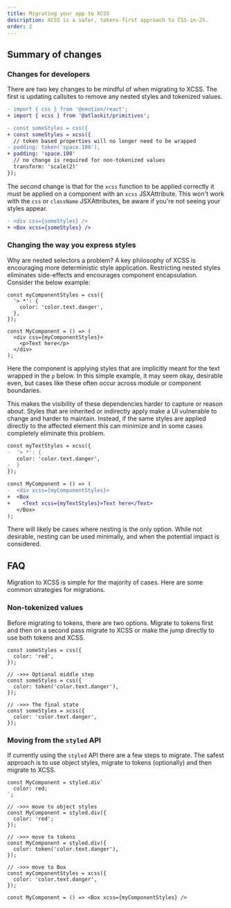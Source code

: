 ```yaml
---
title: Migrating your app to XCSS
description: XCSS is a safer, tokens-first approach to CSS-in-JS.
order: 2
---
```


## Summary of changes

### Changes for developers

There are two key changes to be mindful of when migrating to XCSS.
The first is updating callsites to remove any nested styles and
tokenized values.

```diff
- import { css } from '@emotion/react';
+ import { xcss } from '@atlaskit/primitives';

- const someStyles = css({
+ const someStyles = xcss({
  // token based properties will no longer need to be wrapped
- padding: token('space.100'),
+ padding: 'space.100'
  // no change is required for non-tokenized values
  transform: 'scale(2)'
});
```

The second change is that for the `xcss` function to be applied correctly it must be applied on a component with an `xcss` JSXAttribute. This won't work with the `css` or `className`
JSXAttributes, be aware if you're not seeing your styles appear.

```diff
- <div css={someStyles} />
+ <Box xcss={someStyles} />
```

### Changing the way you express styles

Why are nested selectors a problem? A key philosophy of XCSS is encouraging more deterministic style application. Restricting nested styles eliminates side-effects and encourages component encapsulation. Consider the below example:

```tsx
const myComponentStyles = css({
  '> *': {
    color: 'color.text.danger',
  },
});

const MyComponent = () => (
  <div css={myComponentStyles}>
    <p>Text here</p>
  </div>
);
```

Here the component is applying styles that are implicitly meant for the text wrapped in the `p` below.
In this simple example, it may seem okay, desirable even, but cases like these often occur across module or component boundaries.

This makes the visibility of these dependencies harder to capture or reason about.
Styles that are inherited or indirectly apply make a UI vulnerable to change and harder to maintain.
Instead, if the same styles are applied directly to the affected element this can minimize and in some cases completely eliminate this problem.

```diff
const myTextStyles = xcss({
-  '> *': {
   color: 'color.text.danger',
-  }
});

const MyComponent = () => (
-  <div xcss={myComponentStyles}>
+  <Box
+    <Text xcss={myTextStyles}>Text here</Text>
   </Box>
);
```

There will likely be cases where nesting is the only option. While not desirable, nesting can be used minimally, and when the potential impact is considered.

## FAQ

Migration to XCSS is simple for the majority of cases. Here are some common strategies for migrations.

### Non-tokenized values

Before migrating to tokens, there are two options. Migrate to tokens first and then on a second pass migrate to XCSS or make the jump directly to use both tokens and XCSS.

```tsx
const someStyles = css({
  color: 'red',
});

// ->>> Optional middle step
const someStyles = css({
  color: token('color.text.danger'),
});

// ->>> The final state
const someStyles = xcss({
  color: 'color.text.danger',
});
```

### Moving from the `styled` API

If currently using the `styled` API there are a few steps to migrate.
The safest approach is to use object styles, migrate to tokens (optionally) and then migrate to XCSS.

```tsx
const MyComponent = styled.div`
  color: red;
`;

// ->>> move to object styles
const MyComponent = styled.div({
  color: 'red';
});

// ->>> move to tokens
const MyComponent = styled.div({
  color: token('color.text.danger'),
});

// ->>> move to Box
const myComponentStyles = xcss({
  color: 'color.text.danger',
});

const MyComponent = () => <Box xcss={myComponentStyles} />
```
